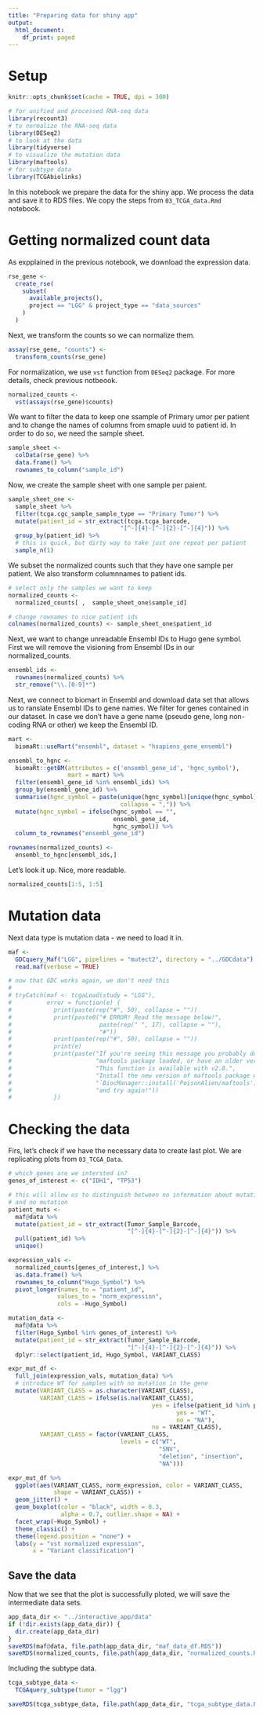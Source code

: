 ```yaml
---
title: "Preparing data for shiny app"
output:
  html_document:
    df_print: paged
---
```


# Setup

```r
knitr::opts_chunk$set(cache = TRUE, dpi = 300)
```

```r
# for unified and processed RNA-seq data
library(recount3)
# to normalize the RNA-seq data 
library(DESeq2) 
# to look at the data
library(tidyverse)
# to visualize the mutation data
library(maftools)
# for subtype data
library(TCGAbiolinks)
```

In this notebook we prepare the data for the shiny app. We process the data and save it to RDS files. We copy the steps from `03_TCGA_data.Rmd` notebook.

# Getting normalized count data

As expplained in the previous notebook, we download the expression data.

```r
rse_gene <- 
  create_rse(
    subset(
      available_projects(),
      project == "LGG" & project_type == "data_sources"
    )
  )
```

Next, we transform the counts so we can normalize them.

```r
assay(rse_gene, "counts") <- 
  transform_counts(rse_gene)
```

For normalization, we use `vst` function from `DESeq2` package. For more details, check previous notbeook.

```r
normalized_counts <- 
  vst(assays(rse_gene)$counts)
```

We want to filter the data to keep one ssample of Primary umor per patient and to change the names of columns from smaple uuid to patient id. In order to do so, we need the sample sheet.

```r
sample_sheet <-
  colData(rse_gene) %>%
  data.frame() %>%
  rownames_to_column("sample_id")
```

Now, we create the sample sheet with one sample per paient.

```r
sample_sheet_one <-
  sample_sheet %>%
  filter(tcga.cgc_sample_sample_type == "Primary Tumor") %>%
  mutate(patient_id = str_extract(tcga.tcga_barcode, 
                                "[^-]{4}-[^-]{2}-[^-]{4}")) %>%
  group_by(patient_id) %>%
  # this is quick, but dirty way to take just one repeat per patient
  sample_n(1)
```

We subset the normalized counts such that they have one sample per patient. We also transform columnnames to patient ids.

```r
# select only the samples we want to keep
normalized_counts <-
  normalized_counts[ ,  sample_sheet_one$sample_id]

# change rownames to nice patient ids
colnames(normalized_counts) <- sample_sheet_one$patient_id
```

Next, we want to change unreadable Ensembl IDs to Hugo gene symbol. First we will remove the visioning from Ensembl IDs in our normalized_counts.

```r
ensembl_ids <- 
  rownames(normalized_counts) %>%
  str_remove("\\.[0-9]*")
```

Next, we connect to biomart in Ensembl and download data set that allows us to ranslate Ensembl IDs to gene names. We filter for genes contained in our dataset. In case we don't have a gene name (pseudo gene, long non-coding RNA or other) we keep the Ensembl ID.
```r
mart <- 
  biomaRt::useMart("ensembl", dataset = "hsapiens_gene_ensembl")

ensembl_to_hgnc <-
  biomaRt::getBM(attributes = c('ensembl_gene_id', 'hgnc_symbol'), 
                 mart = mart) %>%
  filter(ensembl_gene_id %in% ensembl_ids) %>%
  group_by(ensembl_gene_id) %>%
  summarise(hgnc_symbol = paste(unique(hgnc_symbol)[unique(hgnc_symbol) != ""],
                                collapse = ",")) %>%
  mutate(hgnc_symbol = ifelse(hgnc_symbol == "", 
                              ensembl_gene_id,
                              hgnc_symbol)) %>%
  column_to_rownames("ensembl_gene_id") 

rownames(normalized_counts) <-
  ensembl_to_hgnc[ensembl_ids,]
```

Let's look it up. Nice, more readable.

```r
normalized_counts[1:5, 1:5]
```

# Mutation data

Next data type is mutation data - we need to load it in.

```r
maf <-
  GDCquery_Maf("LGG", pipelines = "mutect2", directory = "../GDCdata") %>%
  read.maf(verbose = TRUE)

# now that GDC works again, we don't need this
# 
# tryCatch(maf <- tcgaLoad(study = "LGG"), 
#          error = function(e) {
#            print(paste(rep("#", 50), collapse = ""))
#            print(paste0("# ERROR! Read the message below!", 
#                         paste(rep(" ", 17), collapse = ""),
#                         "#"))
#            print(paste(rep("#", 50), collapse = ""))
#            print(e)
#            print(paste("If you're seeing this message you probably don't have",
#                        "maftools package loaded, or have an older version.", 
#                        "This function is available with v2.8.",
#                        "Install the new version of maftools package with",
#                        "`BiocManager::install('PoisonAlien/maftools')`", 
#                        "and try again!"))
#            })
```


# Checking the data 

Firs, let's check if we have the necessary data to create last plot. We are replicating plots from `03_TCGA_Data`.

```r
# which genes are we intersted in?
genes_of_interest <- c("IDH1", "TP53")

# this will allow us to distinguish between no information about mutation
# and no mutation
patient_muts <-
  maf@data %>%
  mutate(patient_id = str_extract(Tumor_Sample_Barcode, 
                                  "[^-]{4}-[^-]{2}-[^-]{4}")) %>%
  pull(patient_id) %>%
  unique()

expression_vals <-
  normalized_counts[genes_of_interest,] %>%
  as.data.frame() %>%
  rownames_to_column("Hugo_Symbol") %>%
  pivot_longer(names_to = "patient_id", 
              values_to = "norm_expression",
              cols = -Hugo_Symbol)

mutation_data <-
  maf@data %>%
  filter(Hugo_Symbol %in% genes_of_interest) %>%
  mutate(patient_id = str_extract(Tumor_Sample_Barcode, 
                                  "[^-]{4}-[^-]{2}-[^-]{4}")) %>%
  dplyr::select(patient_id, Hugo_Symbol, VARIANT_CLASS)

expr_mut_df <-
  full_join(expression_vals, mutation_data) %>%
  # introduce WT for samples with no mutation in the gene
  mutate(VARIANT_CLASS = as.character(VARIANT_CLASS),
         VARIANT_CLASS = ifelse(is.na(VARIANT_CLASS),
                                         yes = ifelse(patient_id %in% patient_muts,
                                                yes = "WT",
                                                no = "NA"), 
                                         no = VARIANT_CLASS),
         VARIANT_CLASS = factor(VARIANT_CLASS, 
                                levels = c("WT", 
                                           "SNV",
                                           "deletion", "insertion",
                                           "NA")))

expr_mut_df %>%
  ggplot(aes(VARIANT_CLASS, norm_expression, color = VARIANT_CLASS,
             shape = VARIANT_CLASS)) +
  geom_jitter() +
  geom_boxplot(color = "black", width = 0.3, 
               alpha = 0.7, outlier.shape = NA) +
  facet_wrap(~Hugo_Symbol) +
  theme_classic() +
  theme(legend.position = "none") +
  labs(y = "vst normalized expression",
       x = "Variant classification")
```


## Save the data

Now that we see that the plot is successfully ploted, we will save the intermediate data sets.

```r
app_data_dir <- "../interactive_app/data"
if (!dir.exists(app_data_dir)) {
  dir.create(app_data_dir)
}
saveRDS(maf@data, file.path(app_data_dir, "maf_data_df.RDS"))
saveRDS(normalized_counts, file.path(app_data_dir, "normalized_counts.RDS"))
```

Including the subtype data.

```r
tcga_subtype_data <-
  TCGAquery_subtype(tumor = "lgg")

saveRDS(tcga_subtype_data, file.path(app_data_dir, "tcga_subtype_data.RDS"))
```

